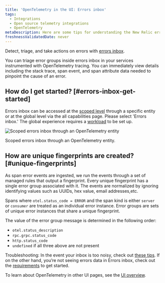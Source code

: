 ```yaml
---
title: 'OpenTelemetry in the UI: Errors inbox'
tags:
  - Integrations
  - Open source telemetry integrations
  - OpenTelemetry
metaDescription: Here are some tips for understanding the New Relic errors inbox for OpenTelemetry.
freshnessValidatedDate: never
---
```



Detect, triage, and take actions on errors with [errors inbox](/docs/errors-inbox/errors-inbox/).

You can triage error groups inside errors inbox in your services instrumented with OpenTelemetry tracing. You can immediately view details including the stack trace, span event, and span attribute data needed to pinpoint the cause of an error.

## How do I get started? [#errors-inbox-get-started]

Errors inbox can be accessed at the [scoped level](/docs/errors-inbox/errors-inbox/#scoped) through a specific entity or at the global level via the all capabilities page. Please select 'Errors inbox.' The global experience requires a [workload](/docs/new-relic-solutions/new-relic-one/workloads/use-workloads/) to be set up.

<img
  title="Scoped errors inbox through an OpenTelemetry entity"
  alt="Scoped errors inbox through an OpenTelemetry entity"
  src={opentelemetryErrorGroupOccurences}
/>

<figcaption>
  Scoped errors inbox through an OpenTelemetry entity.
</figcaption>

## How are unique fingerprints are created? [#unique-fingerprints]

As span error events are ingested, we run the events through a set of managed rules that output a fingerprint. Every unique fingerprint has a single error group associated with it. The events are normalized by ignoring identifying values such as UUIDs, hex value, email addresses,etc.

Spans where `otel.status_code = ERROR` and the span kind is either `server` or `consumer` are treated as an individual error instance. Error groups are sets of unique error instances that share a unique fingerprint.

The value of the error group message is determined in the following order:
* `otel.status_description`
* `rpc.grpc.status_code`
* `http.status_code`
* `undefined` if all three above are not present

Troubleshooting: In the event your inbox is too noisy, check out [these tips](/docs/errors-inbox/errors-inbox/#similar-events). If on the other hand, you’re not seeing errors data in Errors inbox, check out the [requirements](/docs/errors-inbox/errors-inbox#requirements) to get started.

To learn about OpenTelemetry in other UI pages, see the [UI overview](/docs/more-integrations/open-source-telemetry-integrations/opentelemetry/view-your-data/opentelemetry-view-your-data).
